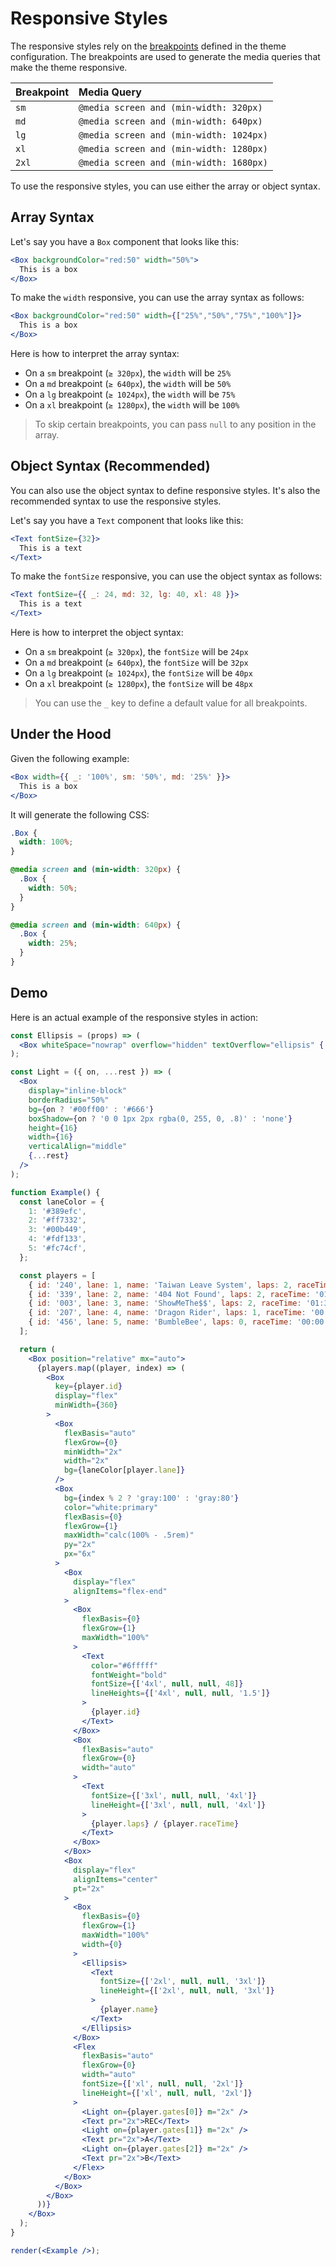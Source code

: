 # Responsive Styles

The responsive styles rely on the [breakpoints](../theme/breakpoints) defined in the theme configuration. The breakpoints are used to generate the media queries that make the theme responsive.

| Breakpoint | Media Query |
| :--------- | :---------- |
| `sm` | `@media screen and (min-width: 320px)` |
| `md` | `@media screen and (min-width: 640px)` |
| `lg` | `@media screen and (min-width: 1024px)` |
| `xl` | `@media screen and (min-width: 1280px)` |
| `2xl` | `@media screen and (min-width: 1680px)` |

To use the responsive styles, you can use either the array or object syntax.

## Array Syntax

Let's say you have a `Box` component that looks like this:

```jsx disabled
<Box backgroundColor="red:50" width="50%">
  This is a box
</Box>
```

To make the `width` responsive, you can use the array syntax as follows:

```jsx disabled
<Box backgroundColor="red:50" width={["25%","50%","75%","100%"]}>
  This is a box
</Box>
```

Here is how to interpret the array syntax:

* On a `sm` breakpoint (`≥ 320px`), the `width` will be `25%`
* On a `md` breakpoint (`≥ 640px`), the `width` will be `50%`
* On a `lg` breakpoint (`≥ 1024px`), the `width` will be `75%`
* On a `xl` breakpoint (`≥ 1280px`), the `width` will be `100%`

> To skip certain breakpoints, you can pass `null` to any position in the array.

## Object Syntax (Recommended)

You can also use the object syntax to define responsive styles. It's also the recommended syntax to use the responsive styles.

Let's say you have a `Text` component that looks like this:

```jsx disabled
<Text fontSize={32}>
  This is a text
</Text>
```

To make the `fontSize` responsive, you can use the object syntax as follows:

```jsx disabled
<Text fontSize={{ _: 24, md: 32, lg: 40, xl: 48 }}>
  This is a text
</Text>
```

Here is how to interpret the object syntax:

* On a `sm` breakpoint (`≥ 320px`), the `fontSize` will be `24px`
* On a `md` breakpoint (`≥ 640px`), the `fontSize` will be `32px`
* On a `lg` breakpoint (`≥ 1024px`), the `fontSize` will be `40px`
* On a `xl` breakpoint (`≥ 1280px`), the `fontSize` will be `48px`

> You can use the `_` key to define a default value for all breakpoints.

## Under the Hood

Given the following example:

```jsx disabled
<Box width={{ _: '100%', sm: '50%', md: '25%' }}>
  This is a box
</Box>
```

It will generate the following CSS:

```css
.Box {
  width: 100%;
}

@media screen and (min-width: 320px) {
  .Box {
    width: 50%;
  }
}

@media screen and (min-width: 640px) {
  .Box {
    width: 25%;
  }
}
```

## Demo

Here is an actual example of the responsive styles in action:

```jsx noInline
const Ellipsis = (props) => (
  <Box whiteSpace="nowrap" overflow="hidden" textOverflow="ellipsis" {...props} />
);

const Light = ({ on, ...rest }) => (
  <Box
    display="inline-block"
    borderRadius="50%"
    bg={on ? '#00ff00' : '#666'}
    boxShadow={on ? '0 0 1px 2px rgba(0, 255, 0, .8)' : 'none'}
    height={16}
    width={16}
    verticalAlign="middle"
    {...rest}
  />
);

function Example() {
  const laneColor = {
    1: '#389efc',
    2: '#ff7332',
    3: '#00b449',
    4: '#fdf133',
    5: '#fc74cf',
  };

  const players = [
    { id: '240', lane: 1, name: 'Taiwan Leave System', laps: 2, raceTime: '01:20.592', gates: [1, 1, 1] },
    { id: '339', lane: 2, name: '404 Not Found', laps: 2, raceTime: '01:24.036', gates: [1, 1, 1] },
    { id: '003', lane: 3, name: 'ShowMeThe$$', laps: 2, raceTime: '01:37.890', gates: [1, 1, 0] },
    { id: '207', lane: 4, name: 'Dragon Rider', laps: 1, raceTime: '00:49.211', gates: [1, 1, 0] },
    { id: '456', lane: 5, name: 'BumbleBee', laps: 0, raceTime: '00:00.000', gates: [1, 1, 1] },
  ];

  return (
    <Box position="relative" mx="auto">
      {players.map((player, index) => (
        <Box
          key={player.id}
          display="flex"
          minWidth={360}
        >
          <Box
            flexBasis="auto"
            flexGrow={0}
            minWidth="2x"
            width="2x"
            bg={laneColor[player.lane]}
          />
          <Box
            bg={index % 2 ? 'gray:100' : 'gray:80'}
            color="white:primary"
            flexBasis={0}
            flexGrow={1}
            maxWidth="calc(100% - .5rem)"
            py="2x"
            px="6x"
          >
            <Box
              display="flex"
              alignItems="flex-end"
            >
              <Box
                flexBasis={0}
                flexGrow={1}
                maxWidth="100%"
              >
                <Text
                  color="#6fffff"
                  fontWeight="bold"
                  fontSize={['4xl', null, null, 48]}
                  lineHeights={['4xl', null, null, '1.5']}
                >
                  {player.id}
                </Text>
              </Box>
              <Box
                flexBasis="auto"
                flexGrow={0}
                width="auto"
              >
                <Text
                  fontSize={['3xl', null, null, '4xl']}
                  lineHeight={['3xl', null, null, '4xl']}
                >
                  {player.laps} / {player.raceTime}
                </Text>
              </Box>
            </Box>
            <Box
              display="flex"
              alignItems="center"
              pt="2x"
            >
              <Box
                flexBasis={0}
                flexGrow={1}
                maxWidth="100%"
                width={0}
              >
                <Ellipsis>
                  <Text
                    fontSize={['2xl', null, null, '3xl']}
                    lineHeight={['2xl', null, null, '3xl']}
                  >
                    {player.name}
                  </Text>
                </Ellipsis>
              </Box>
              <Flex
                flexBasis="auto"
                flexGrow={0}
                width="auto"
                fontSize={['xl', null, null, '2xl']}
                lineHeight={['xl', null, null, '2xl']}
              >
                <Light on={player.gates[0]} m="2x" />
                <Text pr="2x">REC</Text>
                <Light on={player.gates[1]} m="2x" />
                <Text pr="2x">A</Text>
                <Light on={player.gates[2]} m="2x" />
                <Text pr="2x">B</Text>
              </Flex>
            </Box>
          </Box>
        </Box>
      ))}
    </Box>
  );
}

render(<Example />);
```
